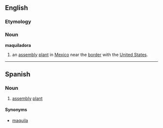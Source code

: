 ==English==

===Etymology===
{{Sp.}}

===Noun===
{{wikipedia}}
'''maquiladora'''

# an [[assembly]] [[plant]] in [[Mexico]] near the [[border]] with the [[United States]].

----

==Spanish==

===Noun===
{{es-noun-f}}

# [[assembly]] [[plant]]

====Synonyms====
* [[maquila]]